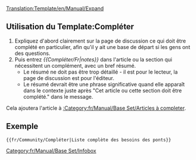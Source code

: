 <noinclude>[[Translation:Template/en/Manual/Expand]]</noinclude>{{fr/Fenêtre de message| type  = annonce
| image = en/Manual/Paper-plus.png
| texte = Cet article ou cette section doit être '''complété'''.<br/>{{{1|}}}
<div style="font-size: 80%">
*Vous pouvez trouver plus d'informations sur ce qui doit faire exactement dans la [[Talk:{{PAGENAME}}|discussion]] pour cet article.
*N'oubliez pas d'utiliser le [[fr/Wiki/Manuel de Style|manuel de style]].
*Supprimer ce modèle une fois que l'article a été complété.
</div>
}}<includeonly>{{{2|[[Category:fr/Manual/Base Set/Articles à completer]]}}}</includeonly><noinclude>

==Utilisation du Template:Compléter==
#Expliquez d'abord clairement sur la page de discussion ce qui doit être complété en particulier, afin qu'il y ait une base de départ si les gens ont des questions.
#Puis entrez ''<nowiki>{{</nowiki>Compléter/Fr|notes<nowiki>}}</nowiki>'' dans l'article ou la section qui nécessitent un complément, avec un bref résumé.
#*Le résumé ne doit pas être trop détaillé - il est pour le lecteur, la page de discussion est pour l'éditeur.
#*Le résumé devrait être une phrase significative quand elle apparaît dans le contexte juste après "Cet article ou cette section doit être complété." dans le message.

Cela ajoutera l'article à [[:Category:fr/Manual/Base Set/Articles à completer]].

==Exemple==
<pre>{{fr/Community/Compléter|Liste complète des besoins des ponts}}</pre>
{{fr/Community/Compléter|Liste complète des besoins des ponts|2=}}

[[Category:fr/Manual/Base Set/Infobox]]</noinclude>